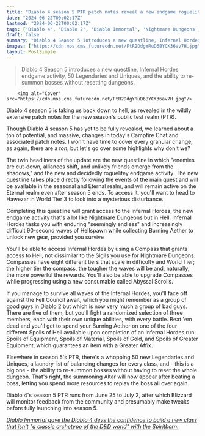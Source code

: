 ```yaml
---
title: "Diablo 4 season 5 PTR patch notes reveal a new endgame roguelite mode and boss, new Uniques, and massive quality-of-life changes like re-playable bosses"
date: "2024-06-22T00:02:17Z"
lastmod: "2024-06-22T00:02:17Z"
tags: ['Diablo 4', 'Diablo 2', 'Diablo Immortal', 'Nightmare Dungeons', 'Action RPG']
draft: false
summary: "Diablo 4 Season 5 introduces a new questline, Infernal Hordes endgame activity, 50 Legendaries and Uniques, and the ability to re-summon bosses without resetting dungeons."
images: ["https://cdn.mos.cms.futurecdn.net/FtR2DdgYRuD6BYCK36av7H.jpg"]
layout: PostSimple
---
```

> Diablo 4 Season 5 introduces a new questline, Infernal Hordes endgame activity, 50 Legendaries and Uniques, and the ability to re-summon bosses without resetting dungeons.


        <img alt="Cover" src="https://cdn.mos.cms.futurecdn.net/FtR2DdgYRuD6BYCK36av7H.jpg"/>
        
[Diablo 4](https://www.gamesradar.com/diablo-4-guide/) season 5 is taking us back down to hell, as revealed in the wildly extensive patch notes for the new season's public test realm (PTR).

Though Diablo 4 season 5 has yet to be fully revealed, we learned about a ton of potential, and massive, changes in today's Campfire Chat and associated patch notes. I won't have time to cover every granular change, as again, there are a *ton*, but let's go over some highlights why don't we?

The twin headliners of the update are the new questline in which "enemies are cut-down, alliances shift, and unlikely friends emerge from the shadows," and the new and decidedly roguelitey endgame activity. The new questline takes place directly following the events of the main quest and will be available in the seasonal and Eternal realm, and will remain active on the Eternal realm even after season 5 ends. To access it, you'll want to head to Hawezar in World Tier 3 to look into a mysterious disturbance. 

Completing this questline will grant access to the Infernal Hordes, the new endgame activity that's a lot like Nightmare Dungeons but in Hell. Infernal Hordes tasks you with enduring "seemingly endless" and increasingly difficult 90-second waves of Hellspawn while collecting Burning Aether to unlock new gear, provided you survive 

You'll be able to access Infernal Hordes by using a Compass that grants access to Hell, not dissimilar to the Sigils you use for Nightmare Dungeons. Compasses have eight different tiers that scale in difficulty and World Tier; the higher tier the compass, the tougher the waves will be and, naturally, the more powerful the rewards. You'll also be able to upgrade Compasses while progressing using a new consumable called Abyssal Scrolls.



If you manage to survive all waves of the Infernal Hordes, you'll face off against the Fell Council await, which you might remember as a group of good guys in Diablo 2 but which is now very much a group of bad guys. There are five of them, but you'll fight a randomized selection of three members, each with their own unique abilities, with every battle. Beat 'em dead and you'll get to spend your Burning Aether on one of the four different Spoils of Hell available upon completion of an Infernal Hordes run: Spoils of Equipment, Spoils of Material, Spoils of Gold, and Spoils of Greater Equipment, which guarantees an item with a Greater Affix.

Elsewhere in season 5's PTR, there's a whopping 50 new Legendaries and Uniques, a laundry list of balancing changes for every class, and - this is a big one - the ability to re-summon bosses without having to reset the whole dungeon. That's right, the summoning Altar will now appear after beating a boss, letting you spend more resources to replay the boss all over again.

Diablo 4's season 5 PTR runs from June 25 to July 2, after which Blizzard will monitor feedback from the community and presumably make tweaks before fully launching into season 5.

[<em>Diablo Immortal gave the Diablo 4 devs the confidence to build a new class that isn't "a classic archetype of the D&amp;D world" with the Spiritborn.</em>](https://www.gamesradar.com/games/action-rpg/diablo-immortal-gave-the-diablo-4-devs-the-confidence-to-build-a-new-class-that-isnt-a-classic-archetype-of-the-dandd-world-with-the-spiritborn/)
        